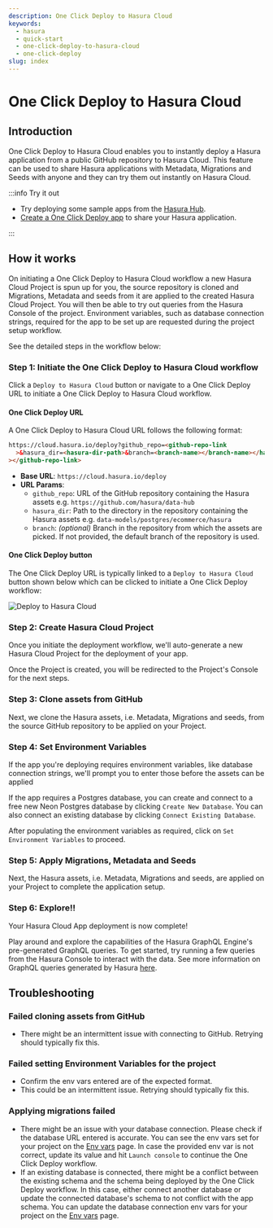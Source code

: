 ```yaml
---
description: One Click Deploy to Hasura Cloud
keywords:
  - hasura
  - quick-start
  - one-click-deploy-to-hasura-cloud
  - one-click-deploy
slug: index
---
```



# One Click Deploy to Hasura Cloud

<ProductBadge free standard pro ee />

## Introduction

One Click Deploy to Hasura Cloud enables you to instantly deploy a Hasura application from a public GitHub repository to
Hasura Cloud. This feature can be used to share Hasura applications with Metadata, Migrations and Seeds with anyone and
they can try them out instantly on Hasura Cloud.

:::info Try it out

- Try deploying some sample apps from the [Hasura Hub](https://hasura.io/hub/).
- [Create a One Click Deploy app](create-one-click-to-deploy-apps.mdx) to share your Hasura application.

:::

## How it works

On initiating a One Click Deploy to Hasura Cloud workflow a new Hasura Cloud Project is spun up for you, the source
repository is cloned and Migrations, Metadata and seeds from it are applied to the created Hasura Cloud Project. You
will then be able to try out queries from the Hasura Console of the project. Environment variables, such as database
connection strings, required for the app to be set up are requested during the project setup workflow.

See the detailed steps in the workflow below:

### Step 1: Initiate the One Click Deploy to Hasura Cloud workflow

Click a `Deploy to Hasura Cloud` button or navigate to a One Click Deploy URL to initiate a One Click Deploy to Hasura
Cloud workflow.

#### One Click Deploy URL

A One Click Deploy to Hasura Cloud URL follows the following format:

```html
https://cloud.hasura.io/deploy?github_repo=<github-repo-link
  >&hasura_dir=<hasura-dir-path>&branch=<branch-name></branch-name></hasura-dir-path
></github-repo-link>
```

- **Base URL**: `https://cloud.hasura.io/deploy`
- **URL Params**:
  - `github_repo`: URL of the GitHub repository containing the Hasura assets e.g. `https://github.com/hasura/data-hub`
  - `hasura_dir`: Path to the directory in the repository containing the Hasura assets e.g.
    `data-models/postgres/ecommerce/hasura`
  - `branch`: _(optional)_ Branch in the repository from which the assets are picked. If not provided, the default
    branch of the repository is used.

#### One Click Deploy button

The One Click Deploy URL is typically linked to a `Deploy to Hasura Cloud` button shown below which can be clicked to
initiate a One Click Deploy workflow:

![Deploy to Hasura Cloud](https://hasura.io/deploy-button.svg)

### Step 2: Create Hasura Cloud Project

Once you initiate the deployment workflow, we'll auto-generate a new Hasura Cloud Project for the deployment of your
app.

<Thumbnail
  src="/img/deployment/one-click-to-deploy/project_loading.png"
  alt="Initializing Hasura Cloud Project"
  width="600px"
/>

Once the Project is created, you will be redirected to the Project's Console for the next steps.

### Step 3: Clone assets from GitHub

Next, we clone the Hasura assets, i.e. Metadata, Migrations and seeds, from the source GitHub repository to be applied
on your Project.

<Thumbnail src="/img/deployment/one-click-to-deploy/cloning_assets.png" alt="Clone assets" width="800px" />

### Step 4: Set Environment Variables

If the app you're deploying requires environment variables, like database connection strings, we'll prompt you to enter
those before the assets can be applied

<Thumbnail src="/img/deployment/one-click-to-deploy/user_env.png" alt="Setting env vars" width="800px" />

If the app requires a Postgres database, you can create and connect to a free new Neon Postgres database by clicking
`Create New Database`. You can also connect an existing database by clicking `Connect Existing Database`.

After populating the environment variables as required, click on `Set Environment Variables` to proceed.

### Step 5: Apply Migrations, Metadata and Seeds

Next, the Hasura assets, i.e. Metadata, Migrations and seeds, are applied on your Project to complete the application
setup.

<Thumbnail src="/img/deployment/one-click-to-deploy/project_ready.png" alt="Project ready" width="800px" />

### Step 6: Explore!!

Your Hasura Cloud App deployment is now complete!

Play around and explore the capabilities of the Hasura GraphQL Engine's pre-generated GraphQL queries. To get started,
try running a few queries from the Hasura Console to interact with the data. See more information on GraphQL queries
generated by Hasura [here](/queries/overview.mdx).

<Thumbnail src="/img/deployment/one-click-to-deploy/project_console.png" alt="Project console" width="1200px" />

## Troubleshooting

### Failed cloning assets from GitHub

- There might be an intermittent issue with connecting to GitHub. Retrying should typically fix this.

### Failed setting Environment Variables for the project

- Confirm the env vars entered are of the expected format.
- This could be an intermittent issue. Retrying should typically fix this.

### Applying migrations failed

- There might be an issue with your database connection. Please check if the database URL entered is accurate. You can
  see the env vars set for your project on the [Env vars](/hasura-cloud/projects/env-vars.mdx) page. In case the
  provided env var is not correct, update its value and hit `Launch console` to continue the One Click Deploy workflow.
- If an existing database is connected, there might be a conflict between the existing schema and the schema being
  deployed by the One Click Deploy workflow. In this case, either connect another database or update the connected
  database's schema to not conflict with the app schema. You can update the database connection env vars for your
  project on the [Env vars](/hasura-cloud/projects/env-vars.mdx) page.
